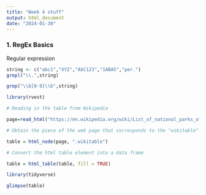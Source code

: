 ```yaml
---
title: "Week 4 stuff"
output: html_document
date: "2024-01-30"
---
```


### 1. RegEx Basics

Regular expression 
```r
string <- c("abc1","XYZ","AbC123","1ABAS","per.")
grepl("\\.",string)

grep("\\b[0-9]\\b",string)

library(rvest)

# Reading in the table from Wikipedia

page=read_html("https://en.wikipedia.org/wiki/List_of_national_parks_of_the_United_States")

# Obtain the piece of the web page that corresponds to the "wikitable" node

table = html_node(page, ".wikitable")

# Convert the html table element into a data frame

table = html_table(table, fill = TRUE)

library(tidyverse)

glimpse(table)

```

